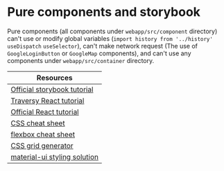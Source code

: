 
<Meta title="Docs/tutorial/6.Pure components and storybook" />

# Pure components and storybook

<DocCard>
  <Text>Pure components (all components under <code>webapp/src/component</code> directory) can't use or modify global
    variables (<code>import history from '../history'</code> <code>useDispatch</code> <code>useSelector</code>), can't
    make network request (The use of <code>GoogleLoginButton</code> or <code>GoogleMap</code> components), and can't use
    any components under <code>webapp/src/container</code> directory.</Text>
</DocCard>

| Resources |
| --------- |
| [Official storybook tutorial](https://storybook.js.org/tutorials/intro-to-storybook/react/en/simple-component/) |
| [Traversy React tutorial](https://youtu.be/w7ejDZ8SWv8?t=1429) |
| [Official React tutorial](https://reactjs.org/docs/hooks-intro.html) |
| [CSS cheat sheet](https://htmlcheatsheet.com/css/) |
| [flexbox cheat sheet](https://yoksel.github.io/flex-cheatsheet/) |
| [CSS grid generator](https://grid.layoutit.com/) |
| [material-ui styling solution](https://material-ui.com/styles/basics/#adapting-based-on-props) |



<TechStackNavigation />



